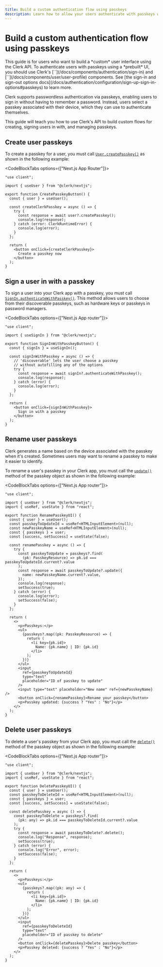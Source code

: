 ```yaml
---
title: Build a custom authentication flow using passkeys
description: Learn how to allow your users authenticate with passkeys with Clerk.
---
```


# Build a custom authentication flow using passkeys

<Callout type="warning">
This guide is for users who want to build a *custom* user interface using the Clerk API. To authenticate users with passkeys using a *prebuilt* UI, you should use Clerk's [`<SignIn />`](/docs/components/authentication/sign-in) and [`<UserProfile />`](/docs/components/user/user-profile) components. See [the sign-in and sign-out options docs](/docs/authentication/configuration/sign-up-sign-in-options#passkeys) to learn more.
</Callout>

Clerk supports passwordless authentication via passkeys, enabling users to sign in without having to remember a password. Instead, users select a passkey associated with their device, which they can use to authenticate themselves.

This guide will teach you how to use Clerk's API to build custom flows for creating, signing users in with, and managing passkeys.

## Create user passkeys

To create a passkey for a user, you must call [`User.createPasskey()`](/docs/references/javascript/user/user#create-passkey) as shown in the following example:

<CodeBlockTabs options={["Next.js App Router"]}>
```tsx filename="app/components/CustomCreatePasskeysButton.tsx"
"use client";

import { useUser } from "@clerk/nextjs";

export function CreatePasskeyButton() {
  const { user } = useUser();

  const createClerkPasskey = async () => {
    try {
      const response = await user?.createPasskey();
      console.log(response);
    } catch (error: ClerkRuntimeError) {
      console.log(error);
    }
  };

  return (
    <button onClick={createClerkPasskey}>
      Create a passkey now
    </button>
  );
}
```
</CodeBlockTabs>

## Sign a user in with a passkey

To sign a user into your Clerk app with a passkey, you must call [`SignIn.authenticateWithPasskey()`](/docs/references/javascript/sign-in/authenticate-with#authenticate-with-passkey). This method allows users to choose from their discoverable passkeys, such as hardware keys or passkeys in password managers.

<CodeBlockTabs options={["Next.js App router"]}>
```tsx filename="components/SignInWithPasskeyButton.tsx"
"use client";

import { useSignIn } from "@clerk/nextjs";

export function SignInWithPasskeyButton() {
  const { signIn } = useSignIn();

  const signInWithPasskey = async () => {
    // 'discoverable' lets the user choose a passkey
    // without autofilling any of the options
    try {
      const response = await signIn?.authenticateWithPasskey();
      console.log(response);
    } catch (error) {
      console.log(error);
    }
  };

  return (
    <button onClick={signInWithPasskey}>
      Sign in with a passkey
    </button>
  );
}
```
</CodeBlockTabs>

## Rename user passkeys

Clerk generates a name based on the device associated with the passkey when it's created. Sometimes users may want to rename a passkey to make it easier to identify.

To rename a user's passkey in your Clerk app, you must call the [`update()`](/docs/references/javascript/types/passkey-resource#update) method of the passkey object as shown in the following example: 

<CodeBlockTabs options={["Next.js App router"]}>

```tsx filename="components/RenamePasskeyUI.tsx"
"use client";

import { useUser } from "@clerk/nextjs";
import { useRef, useState } from "react";

export function RenamePasskeyUI() {
  const { user } = useUser();
  const passkeyToUpdateId = useRef<HTMLInputElement>(null);
  const newPasskeyName = useRef<HTMLInputElement>(null);
  const { passkeys } = user;
  const [success, setSuccess] = useState(false);

  const renamePasskey = async () => {
    try {
      const passkeyToUpdate = passkeys?.find(
        (pk: PasskeyResource) => pk.id === passkeyToUpdateId.current?.value
      );
      const response = await passkeyToUpdate?.update({
        name: newPasskeyName.current?.value,
      });
      console.log(response);
      setSuccess(true);
    } catch (error) {
      console.log(error);
      setSuccess(false);
    }
  };

  return (
    <>
      <p>Passkeys:</p>
      <ul>
        {passkeys?.map((pk: PasskeyResource) => {
          return (
            <li key={pk.id}>
              Name: {pk.name} | ID: {pk.id}
            </li>
          );
        })}
      </ul>
      <input 
        ref={passkeyToUpdateId}
        type="text"
        placeholder="ID of passkey to update"
      />
      <input type="text" placeholder="New name" ref={newPasskeyName} />
      <button onClick={renamePasskey}>Rename your passkey</button>
      <p>Passkey updated: {success ? "Yes" : "No"}</p>
    </>
  );
}
```
</CodeBlockTabs>

## Delete user passkeys

To delete a user's passkey from your Clerk app, you must call the [`delete()`](/docs/references/javascript/types/passkey-resource#delete) method of the passkey object as shown in the following example: 

<CodeBlockTabs options={["Next.js App router"]}>
```tsx filename="components/DeletePasskeyUI.tsx"
"use client";

import { useUser } from "@clerk/nextjs";
import { useRef, useState } from "react";

export function DeletePasskeyUI() {
  const { user } = useUser();
  const passkeyToDeleteId = useRef<HTMLInputElement>(null);
  const { passkeys } = user;
  const [success, setSuccess] = useState(false);

  const deletePasskey = async () => {
    const passkeyToDelete = passkeys?.find(
      (pk: any) => pk.id === passkeyToDeleteId.current?.value
    );
    try {
      const response = await passkeyToDelete?.delete();
      console.log("Response", response);
      setSuccess(true);
    } catch (error) {
      console.log("Error", error);
      setSuccess(false);
    }
  };

  return (
    <>
      <p>Passkeys:</p>
      <ul>
        {passkeys?.map((pk: any) => {
          return (
            <li key={pk.id}>
              Name: {pk.name} | ID: {pk.id}
            </li>
          );
        })}
      </ul>
      <input
        ref={passkeyToDeleteId}
        type="text"
        placeholder="ID of passkey to delete"
      />
      <button onClick={deletePasskey}>Delete passkey</button>
      <p>Passkey deleted: {success ? "Yes" : "No"}</p>
    </>
  );
}
```
</CodeBlockTabs>
